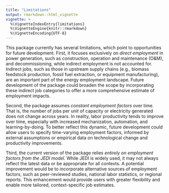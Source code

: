 ```yaml
---
title: "Limitations"
output: rmarkdown::html_vignette
vignette: >
  %\VignetteIndexEntry{limitations}
  %\VignetteEngine{knitr::rmarkdown}
  %\VignetteEncoding{UTF-8}
---
```


This package currently has several limitations, which point to opportunities for future development. First, it focuses exclusively on *direct employment* in power generation, such as construction, operation and maintenance (O&M), and decommissioning, while indirect employment is not accounted for. Indirect jobs, such as those in upstream supply chains (e.g., biomass feedstock production, fossil fuel extraction, or equipment manufacturing), are an important part of the energy employment landscape. Future development of the package could broaden the scope by incorporating these indirect job categories to offer a more comprehensive estimate of employment impacts.

Second, the package assumes *constant employment factors* over time. That is, the number of jobs per unit of capacity or electricity generated does not change across years. In reality, labor productivity tends to improve over time, especially with increased mechanization, automation, and learning-by-doing. To better reflect this dynamic, future development could allow users to specify time-varying employment factors, informed by external assumptions or empirical data on technological change and productivity improvements.

Third, the current version of the package relies *entirely on employment factors from the JEDI model*. While JEDI is widely used, it may not always reflect the latest data or be appropriate for all contexts. A potential improvement would be to incorporate alternative sources of employment factors, such as peer-reviewed studies, national labor statistics, or regional reports. This enhancement would provide users with greater flexibility and enable more tailored, context-specific job estimates.
